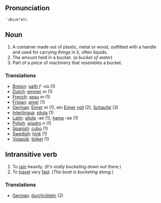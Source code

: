 == Pronunciation==

  \Buck"et\

== Noun ==

#A container made out of plastic, metal or wood, outfitted with a handle and used for carrying things in it, often liquids.
#The amount held in a bucket. (''a bucket of water'')
#Part of a piece of machinery that resembles a bucket.

=== Translations ===
*[[Breton]]: [[sailh]] ''f'' -où (1)
*[[Dutch]]: [[emmer]] ''m'' (1)
*[[French]]: [[seau]] ''m'' (1)
*[[Frisian]]: [[amer]] (1)
*[[German]]: [[Eimer]] ''m'' (1), ein [[Eimer]] [[voll]] (2), [[Schaufel]] (3)
*[[Interlingua]]: [[situla]] (1)
*[[Latin]]: [[situla]] -ae (1), [[hama]] -ae (1)
*[[Polish]]: [[wiadro]] ''n'' (1)
*[[Spanish]]: [[cubo]] (1)
*[[Swedish]]: [[hink]] (1)
*[[Volapük]]: [[böket]] (1)

== Intransitive verb ==

#To [[rain]] heavily.  (''It's really bucketing down out there.'')
#To [[travel]] very [[fast]].  (''The boat is bucketing along.'')

=== Translations ===

*[[German]]: [[durchrütteln]] (2)